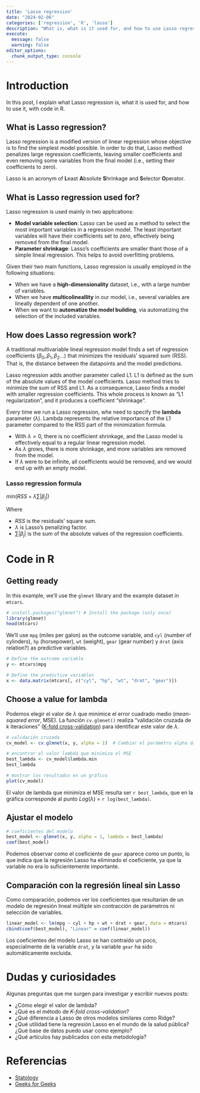 ```yaml
---
title: 'Lasso regression'
date: "2024-02-06"
categories: ['regression', 'R', 'lasso']
description: "What is, what is it used for, and how to use Lasso regression, with code in R."
execute: 
  message: false
  warning: false
editor_options: 
  chunk_output_type: console
---
```


# Introduction

In this post, I explain what Lasso regression is, what it is used for, and how to use it, with code in R.


## What is Lasso regression?

Lasso regression is a modified version of linear regression whose objective is to find the simplest model possible. In order to do that, Lasso method penalizes large regression coefficients, leaving smaller coefficients and even removing some variables from the final model (i.e., setting their coefficients to zero).

Lasso is an acronym of **L**east **A**bsolute **S**hrinkage and **S**elector **O**perator.


## What is Lasso regression used for?

Lasso regression is used mainly in two applications:

* **Model variable selection**: Lasso can be used as a method to select the most important variables in a regression model. The least important variables will have their coefficients set to zero, effectively being removed from the final model.
* **Parameter shrinkage**: Lasso's coefficients are smaller thant those of a simple lineal regression. This helps to avoid overfitting problems.

Given their two main functions, Lasso regression is usually employed in the following situations:

* When we have a **high-dimensionality** dataset, i.e., with a large number of variables.
* When we have **multicolineallity** in our model, i.e., several variables are lineally dependent of one another.
* When we want to **automatize the model building**, via automatizing the selection of the included variables.

## How does Lasso regression work?

A traditional multivariable lineal regression model finds a set of regression coefficients ($\beta_0, \beta_1, \beta_2...$) that minimizes the residuals' squared sum (RSS). That is, the distance between the datapoints and the model predictions.

Lasso regression adds another parameter called L1. L1 is defined as the sum of the absolute values of the model coefficients. Lasso method tries to minimize the sum of RSS and L1. As a consequence, Lasso finds a model with smaller regression coefficients. This whole process is known as "L1 regularization", and it produces a coefficient "shrinkage".

Every time we run a Lasso regression, whe need to specify the **lambda** parameter ($\lambda$). Lambda represents the relative importance of the L1 parameter compared to the RSS part of the minimization formula.

* With $\lambda = 0$, there is no coefficient shrinkage, and the Lasso model is effectively equal to a regular linear regression model.
* As $\lambda$ grows, there is more shrinkage, and more variables are removed from the model.
* If $\lambda$ were to be infinite, all coefficients would be removed, and we would end up with an empty model.


### Lasso regression formula

$min(RSS + \lambda \sum |\beta_j|)$

Where

* $RSS$ is the residuals' square sum.
* $\lambda$ is Lasso's penalizing factor.
* $\sum |\beta_j|$ is the sum of the absolute values of the regression coefficients.

# Code in R

## Getting ready

In this example, we'll use the `glmnet` library and the example dataset in `mtcars`.

```r
# install.packages("glmnet") # Install the package (only once)
library(glmnet)
head(mtcars)
```

We'll use `mpg` (miles per galon) as the outcome variable, and `cyl` (number of cylinders), `hp` (horsepower), `wt` (weight), `gear` (gear number) y `drat` (axis relation?) as predictive variables. 

```r
# Define the outcome variable
y <- mtcars$mpg

# Define the predictive variables
x <- data.matrix(mtcars[, c("cyl", "hp", "wt", "drat", "gear")])
```


## Choose a value for lambda

Podemos elegir el valor de $\lambda$ que minimice el error cuadrado medio (*mean-squared error*, MSE). La función `cv.glmnet()` realiza "validación cruzada de k iteraciones" ([K-fold cross-validation](https://www.statology.org/k-fold-cross-validation/)) para identificar este valor de $\lambda$.

```r
# validación cruzada
cv_model <- cv.glmnet(x, y, alpha = 1)  # Cambiar el parámetro alpha da lugar a otros tipos de regresión

# encontrar el valor lambda que minimiza el MSE
best_lambda <- cv_model$lambda.min
best_lambda

# mostrar los resultados en un gráfico
plot(cv_model)
```

El valor de lambda que minimiza el MSE resulta ser `r best_lambda`, que en la gráfica corresponde al punto $Log(\lambda)$ = `r log(best_lambda)`.

## Ajustar el modelo

```r
# coeficientes del modelo 
best_model <- glmnet(x, y, alpha = 1, lambda = best_lambda)
coef(best_model)
```

Podemos observar como el coeficiente de `gear` aparece como un punto, lo que indica que la regresión Lasso ha eliminado el coeficiente, ya que la variable no era lo suficientemente importante.

## Comparación con la regresión lineal sin Lasso

Como comparación, podemos ver los coeficientes que resultarían de un modelo de regresión lineal múltiple sin contracción de parámetros ni selección de variables.

```r
linear_model <- lm(mpg ~ cyl + hp + wt + drat + gear, data = mtcars)
cbind(coef(best_model), "Linear" = coef(linear_model))
```

Los coeficientes del modelo Lasso se han contraído un poco, especialmente de la variable `drat`, y la variable `gear` ha sido automáticamente excluida.

# Dudas y curiosidades

Algunas preguntas que me surgen para investigar y escribir nuevos posts:

* ¿Cómo elegir el valor de lambda?
* ¿Qué es el método de *K-fold cross-validation*?
* ¿Qué diferencia a Lasso de otros modelos similares como Ridge?
* ¿Qué utilidad tiene la regresión Lasso en el mundo de la salud pública? ¿Qué base de datos puedo usar como ejemplo?
* ¿Qué artículos hay publicados con esta metodología?


# Referencias

* [Statology](https://www.statology.org/lasso-regression-in-r/)
* [Geeks for Geeks](https://www.geeksforgeeks.org/lasso-regression-in-r-programming/)

